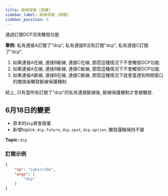 ```yaml
---
title: 斷線保護 (期權)
sidebar_label: 斷線保護 (期權)
sidebar_position: 6
---
```


通過訂閱DCP流來觸發功能

**舉例:** 私有連接A訂閱了"dcp", 私有連接B沒有訂閱"dcp", 私有連接C訂閱了"dcp".
1. 如果連接A在線, 連接B斷線, 連接C在線, 那麼這種情況下不會觸發DCP功能.
2. 如果連接A在線, 連接B斷線, 連接C斷線, 那麼這種情況下不會觸發DCP功能.
3. 如果連接A斷線, 連接B在線, 連接C斷線, 那麼這種情況下就會當達到時間窗口的閾值後觸發斷線保護機制.

綜上, 只有當所有訂閱了"dcp"的私有連接斷線後, 斷線保護機制才會被觸發.

## 6月18日的變更
* 原本的`dcp`將會廢棄
* 新增topics: `dcp.future`, `dcp.spot`, `dcp.option`. 觸發邏輯保持不變

**Topic:** `dcp`

### 訂閱示例
```json
{
    "op": "subscribe",
    "args": [
        "dcp"
    ]
}
```